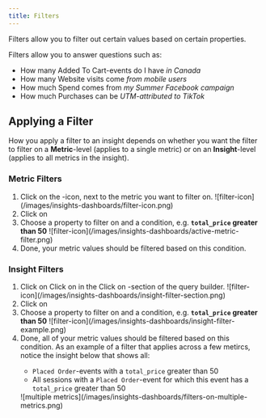 ```yaml
---
title: Filters
---
```



Filters allow you to filter out certain values based on certain properties.

Filters allow you to answer questions such as:
- How many Added To Cart-events do I have *in Canada*
- How many Website visits come *from mobile users*
- How much Spend comes from *my Summer Facebook campaign*
- How much Purchases can be *UTM-attributed to TikTok*

## Applying a Filter

How you apply a filter to an insight depends on whether you want the filter to filter on a **Metric**-level (applies to a single metric) or on an **Insight**-level (applies to all metrics in the insight).

### Metric Filters

1. Click on the <Icon name="filter"/>-icon, next to the metric you want to filter on.
    <Frame>
        ![filter-icon](/images/insights-dashboards/filter-icon.png)
    </Frame>
2. Click on <IconText name="plus" text="Add filter"/>
3. Choose a property to filter on and a condition, e.g. **`total_price` greater than 50**
    <Frame>
        ![filter-icon](/images/insights-dashboards/active-metric-filter.png)
    </Frame>
4. Done, your metric values should be filtered based on this condition.

### Insight Filters

1. Click on Click on <IconText name="plus" text="Add filter group"/> in the Click on <IconText name="bars-filter" text="Add filter"/>-section of the query builder.
    <Frame>
        ![filter-icon](/images/insights-dashboards/insight-filter-section.png)
    </Frame>
2. Click on <IconText name="plus" text="Add filter"/> 
3. Choose a property to filter on and a condition, e.g. **`total_price` greater than 50**
    <Frame>
        ![filter-icon](/images/insights-dashboards/insight-filter-example.png)
    </Frame>
4. Done, all of your metric values should be filtered based on this condition.
    <Info>
    As an example of a filter that applies across a few metircs, notice the insight below that shows all:
    - `Placed Order`-events with a `total_price` greater than 50
    - All sessions with a `Placed Order`-event for which this event has a `total_price` greater than 50
    <Frame>
        ![multiple metrics](/images/insights-dashboards/filters-on-multiple-metrics.png)
    </Frame>
    </Info>


